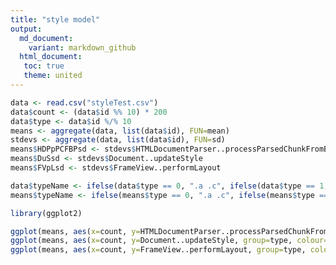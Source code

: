 ```yaml
---
title: "style model"
output:
  md_document:
    variant: markdown_github
  html_document:
   toc: true
   theme: united
---
```


```r
data <- read.csv("styleTest.csv")
data$count <- (data$id %% 10) * 200
data$type <- data$id %/% 10
means <- aggregate(data, list(data$id), FUN=mean)
stdevs <- aggregate(data, list(data$id), FUN=sd)
means$HDPpPCFBPsd <- stdevs$HTMLDocumentParser..processParsedChunkFromBackgroundParser
means$DuSsd <- stdevs$Document..updateStyle
means$FVpLsd <- stdevs$FrameView..performLayout

data$typeName <- ifelse(data$type == 0, ".a .c", ifelse(data$type == 1, ".b ~ .c", ".c"))
means$typeName <- ifelse(means$type == 0, ".a .c", ifelse(means$type == 1, ".b ~ .c", ".c"))

library(ggplot2)

```

```r
ggplot(means, aes(x=count, y=HTMLDocumentParser..processParsedChunkFromBackgroundParser, group=type, colour=typeName)) + geom_line(aes(y=HTMLDocumentParser..processParsedChunkFromBackgroundParser-HDPpPCFBPsd), linetype=2) +  geom_line(aes(y=HTMLDocumentParser..processParsedChunkFromBackgroundParser+HDPpPCFBPsd), linetype=2) + geom_line(size=1.1)
ggplot(means, aes(x=count, y=Document..updateStyle, group=type, colour=typeName)) + geom_line(aes(y=Document..updateStyle-DuSsd), linetype=2) + geom_line(aes(y=Document..updateStyle+DuSsd), linetype=2) + geom_line(size=1.1)
ggplot(means, aes(x=count, y=FrameView..performLayout, group=type, colour=typeName)) + geom_line(aes(y=FrameView..performLayout-FVpLsd), linetype=2) +geom_line(aes(y=FrameView..performLayout+FVpLsd), linetype=2) + geom_line(size=1.1)
```
